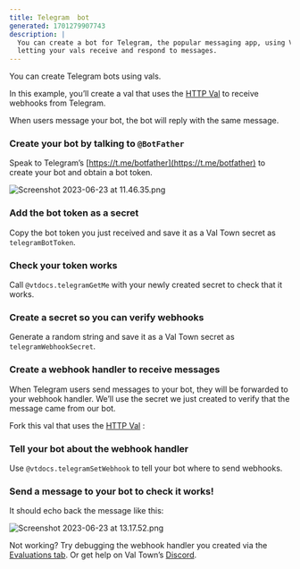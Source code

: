 ```yaml
---
title: Telegram  bot
generated: 1701279907743
description: |
  You can create a bot for Telegram, the popular messaging app, using Val Town,
  letting your vals receive and respond to messages.
---
```



You can create Telegram bots using vals.

In this example, you’ll create a val that uses the [HTTP Val](/types/http) to
receive webhooks from Telegram.

When users message your bot, the bot will reply with the same message.

### Create your bot by talking to `@BotFather`

Speak to Telegram’s [https://t.me/botfather](https://t.me/botfather) to create
your bot and obtain a bot token.

![Screenshot 2023-06-23 at 11.46.35.png](./create-a-telegram-echo-bot/screenshot_2023-06-23_at_114635.png)

### Add the bot token as a secret

Copy the bot token you just received and save it as a Val Town secret as
`telegramBotToken`.

### Check your token works

Call `@vtdocs.telegramGetMe` with your newly created secret to check that it
works.

<Val url="https://www.val.town/embed/vtdocs.getMeExample" />

### Create a secret so you can verify webhooks

Generate a random string and save it as a Val Town secret as
`telegramWebhookSecret`.

### Create a webhook handler to receive messages

When Telegram users send messages to your bot, they will be forwarded to your
webhook handler. We’ll use the secret we just created to verify that the message
came from our bot.

Fork this val that uses the [HTTP Val](/types/http) :

<Val url="https://www.val.town/embed/neverstew.telegramWebhookEchoMessage" />

### Tell your bot about the webhook handler

Use `@vtdocs.telegramSetWebhook` to tell your bot where to send webhooks.

<Val url="https://www.val.town/embed/neverstew.setWebhookExample" />

### Send a message to your bot to check it works!

It should echo back the message like this:

![Screenshot 2023-06-23 at 13.17.52.png](./create-a-telegram-echo-bot/screenshot_2023-06-23_at_131752.png)

Not working? Try debugging the webhook handler you created via the
[Evaluations tab](https://www.val.town/settings/evaluations). Or get help on Val
Town’s [Discord](https://discord.gg/dHv45uN5RY).
